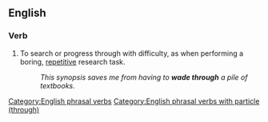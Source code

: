 ==English==

===Verb===
{{head|en|verb}}

# To search or progress through with difficulty, as when performing a boring, [[repetitive]] research task.
#: ''This synopsis saves me from having to '''wade through''' a pile of textbooks.''

[[Category:English phrasal verbs]]
[[Category:English phrasal verbs with particle (through)]]